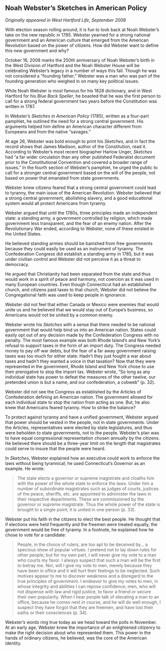 ## Noah Webster’s Sketches in American Policy {-}

*Originally appeared in West Hartford Life, September 2008*

With election season rolling around, it is fun to look back at Noah Webster’s take on the new republic in 1785. Webster yearned for a strong national government and an American culture that emerged from the American Revolution based on the power of citizens. How did Webster want to define this new government and why?

October 16, 2008 marks the 250th anniversary of Noah Webster’s birth in the West Division of Hartford and the Noah Webster House will be celebrating Webster’s legacy in a number of ways this fall. Though he was not considered a “founding father,” Webster was a man who was part of the founding generation who weighed in on many key political issues.

While Noah Webster is most famous for his 1828 dictionary, and in West Hartford for his *Blue Back Speller*, he boasted that he was the first person to call for a strong federal government two years before the Constitution was written in 1787.

In Webster’s *Sketches in American Policy* (1785), written as a four-part pamphlet, he outlined the need for a strong central government. His arguments helped him define an American character different from Europeans and from the native “savages.”

At age 26, Webster was bold enough to print his *Sketches*, and in fact the record shows that James Madison, author of the Constitution, read it. According to Webster’s most recent biographer Harlow Unger, *Sketches* had “a far wider circulation than any other published Federalist document prior to the Constitutional Convention and covered a broader range of issues.” In the fourth section of Webster’s pamphlet, he urged the public to call for a stronger central government based on the will of the people, not based on power that emanated from state governments.

Webster knew citizens feared that a strong central government could lead to tyranny, the main issue of the American Revolution. Webster believed that a strong central government, abolishing slavery, and a good educational system would all protect Americans from tyranny.

Webster argued that until the 1780s, three principles made an independent state: a standing army, a government controlled by religion, which made government less transparent, and the fear of an enemy nation. After the Revolutionary War ended, according to Webster, none of these existed in the United States.

He believed standing armies should be banished from free governments because they could easily be used as an instrument of tyranny. The Confederation Congress did establish a standing army in 1785, but it was under civilian control and Webster did not perceive it as a threat to democracy.

He argued that Christianity had been separated from the state and thus would work in a spirit of peace and harmony, not coercion as it was used in many European countries. Even though Connecticut had an established church, and citizens paid taxes to that church, Webster did not believe the Congregational faith was used to keep people in ignorance.

Webster did not feel that either Canada or Mexico were enemies that would unite us and he believed that we would stay out of Europe’s business, so Americans would not be united by a common enemy.

Webster wrote his *Sketches* with a sense that there needed to be national government that would help bind us into an American nation. States could easily opt out of any decision made by the Confederation Congress with no penalty. The most famous example was both Rhode Island’s and New York’s refusal to support taxes in the form of an import duty. The Congress needed money to pay off war debts, but the fear of a far away government raising taxes was too much for either state. Hadn’t they just fought a war about taxes and hadn’t they wanted a voice in that taxation? Now that they were represented in the government, Rhode Island and New York chose to use their prerogative to stop the import tax. Webster wrote, “So long as any individual state has power to defeat the measures of the other twelve, our pretended union is but a name, and our confederation, a cobweb” (p. 32).

Webster did not see the Congress as established by the Articles of Confederation defining an American nation. The government allowed for each individual state to stop the nation from acting as one. But, he also knew that Americans feared tyranny. How to strike the balance?

To protect against tyranny and have a unified government, Webster argued that power should be vested in the people, not in state governments. Under the Articles, representatives were elected by state legislatures, and thus were beholden to state governments, not to the people. Webster’s plan was to have equal congressional representation chosen annually by the citizens. He believed there should be a three-year limit on the length that magistrates could serve to insure that the people were heard.

In *Sketches*, Webster explained how an executive could work to enforce the laws without being tyrannical; he used Connecticut’s Governor as an example. He wrote:

> The state elects a governor or supreme magistrate and cloaths him with the power of the whole state to enforce the laws. Under him a number of subordinate magistrates such as judges of courts, justices of the peace, sheriffs, etc. are appointed to administer the laws in their respective departments. These are commissioned by the governor or supreme magistrate. Thus the whole power of the state is brought to a single point; it is united in one person (p. 33).

Webster put his faith in the citizens to elect the best people. He thought that if elections were held frequently and the freemen were treated equally, the government would be free of tyranny. In a footnote, he explained how he chose to vote for a candidate:

> People, in the choice of rulers, are too apt to be deceived by... a specious show of popular virtues. I pretend not to lay down rules for other people; but for my own part, I will never give my vote to a man who courts my favor. I always suspect that such a man will be the first to betray me. Nor, will I give my vote to men, merely because they have been in office and it will hurt their feelings to be neglected. Such motives appear to me to discover weakness and a disregard to the true principles of government. I endeavor to give my votes to men, in whose integrity and abilities I can repose confidence; men, who will not dispense with law and rigid justice, to favor a friend or secure their own popularity. When I hear people talk of elevating a man to an office, because he comes next in course, and he will do well enough, I suspect they have forgot that they are freemen, and have lost their oaths or their consciences (p. 34).

Webster’s words ring true today as we head toward the polls in November. At an early age, Webster knew the importance of an enlightened citizenry to make the right decision about who represented them. This power in the hands of ordinary citizens, he believed, was the core of the American identity.
